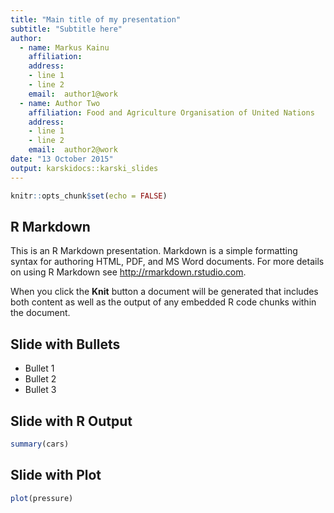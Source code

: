 ```yaml
---
title: "Main title of my presentation"
subtitle: "Subtitle here"
author:
  - name: Markus Kainu
    affiliation: 
    address:
    - line 1
    - line 2
    email:  author1@work
  - name: Author Two
    affiliation: Food and Agriculture Organisation of United Nations
    address:
    - line 1
    - line 2
    email:  author2@work
date: "13 October 2015"
output: karskidocs::karski_slides
---
```


```r
knitr::opts_chunk$set(echo = FALSE)
```

## R Markdown

This is an R Markdown presentation. Markdown is a simple formatting syntax for authoring HTML, PDF, and MS Word documents. For more details on using R Markdown see <http://rmarkdown.rstudio.com>.

When you click the **Knit** button a document will be generated that includes both content as well as the output of any embedded R code chunks within the document.

## Slide with Bullets

- Bullet 1
- Bullet 2
- Bullet 3

## Slide with R Output

```r
summary(cars)
```

## Slide with Plot

```r
plot(pressure)
```
